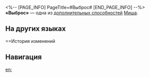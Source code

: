 <%-- [PAGE_INFO]
PageTitle=#Выброс#
[END_PAGE_INFO] --%>
{{Навык Инфобокс
|Название         = Выброс
|Изображение      = След Выброс.png
|Персонаж         = Миша
|Тип              = Доп. способность
|Возвышение       = 2
|Длительность     = 
|Описание         = Перед первым ударом сверхспособности {{Доп эффект|базовый шанс}} наложить на цель статус Заморозка повышается на 80%.
|Свойство1        = 
|Масштабирование1 = 
}}
'''«Выброс»''' — одна из [[дополнительная способность|дополнительных способностей]] [[Миша]].

==На других языках==
{{На других языках
|en   = Release
|zhs  = 释放
|zht  = 釋放
|ja   = リリース
|ko   = 릴리즈
|es   = Lanzamiento
|fr   = Libération
|ru   = Выброс
|th   = Release
|vi   = Phóng Thích
|de   = Befreiung
|id   = Release
|pt   = Liberação
}}

==История изменений
{{История изменений|3.5}}

==Навигация==
{{Навык Навбокс|Миша}}

[[en:]]